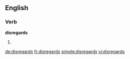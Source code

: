 ==English==

===Verb===
'''disregards'''

# {{third-person singular of|[[disregard]]}}

[[de:disregards]]
[[fr:disregards]]
[[simple:disregards]]
[[vi:disregards]]
